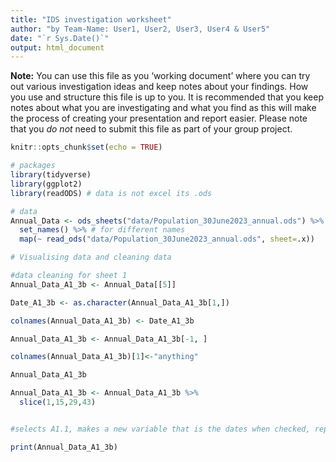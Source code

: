 ```yaml
---
title: "IDS investigation worksheet"
author: "by Team-Name: User1, User2, User3, User4 & User5"
date: "`r Sys.Date()`"
output: html_document
---
```


**Note:** You can use this file as you 'working document' where you can try out various investigation ideas and keep notes about your findings. How you use and structure this file is up to you. It is recommended that you keep notes about what you are investigating and what you find as this will make the process of creating your presentation and report easier. Please note that you _do not_ need to submit this file as part of your group project.



```r
knitr::opts_chunk$set(echo = TRUE)
```


```r
# packages
library(tidyverse)
library(ggplot2)
library(readODS) # data is not excel its .ods

```


```r
# data 
Annual_Data <- ods_sheets("data/Population_30June2023_annual.ods") %>%
  set_names() %>% # for different names
  map(~ read_ods("data/Population_30June2023_annual.ods", sheet=.x))
```

```r
# Visualising data and cleaning data

#data cleaning for sheet 1
Annual_Data_A1_3b <- Annual_Data[[5]]

Date_A1_3b <- as.character(Annual_Data_A1_3b[1,])

colnames(Annual_Data_A1_3b) <- Date_A1_3b

Annual_Data_A1_3b <- Annual_Data_A1_3b[-1, ]

colnames(Annual_Data_A1_3b)[1]<-"anything"

Annual_Data_A1_3b

Annual_Data_A1_3b <- Annual_Data_A1_3b %>%
  slice(1,15,29,43)


#selects A1.1, makes a new variable that is the dates when checked, replace the column names using the dates

print(Annual_Data_A1_3b)
  
  
```
